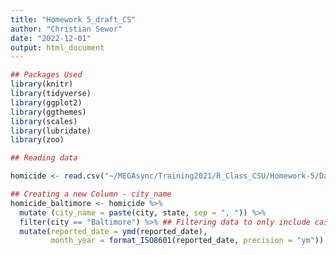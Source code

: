 ```yaml
---
title: "Homework 5_draft_CS"
author: "Christian Sewor"
date: "2022-12-01"
output: html_document
---
```


```r
## Packages Used
library(knitr)
library(tidyverse)
library(ggplot2)
library(ggthemes)
library(scales)
library(lubridate)
library(zoo)
```


```r
## Reading data

homicide <- read.csv("~/MEGAsync/Training2021/R_Class_CSU/Homework-5/Data/homicide-data.csv")

```

```r

## Creating a new Column - city_name
homicide_baltimore <- homicide %>% 
  mutate (city_name = paste(city, state, sep = ", ")) %>% 
  filter(city == "Baltimore") %>% ## Filtering data to only include cases in Baltimore
  mutate(reported_date = ymd(reported_date),
         month_year = format_ISO8601(reported_date, precision = "ym")) %>% ##Reassigning column as date class and extracting month and year details into a new column
  
```